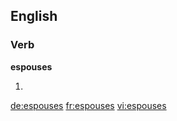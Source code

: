 ==English==

===Verb===
'''espouses'''

# {{third-person singular of|espouse}}

[[de:espouses]]
[[fr:espouses]]
[[vi:espouses]]